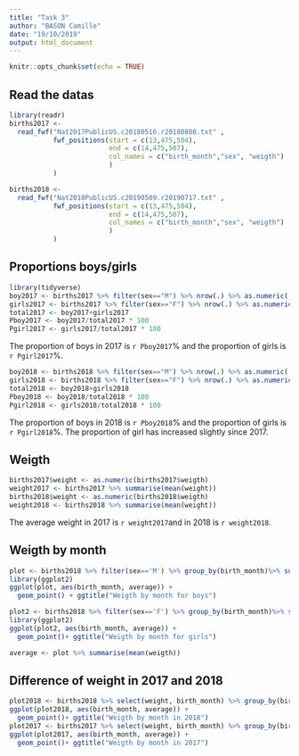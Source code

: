 ```yaml
---
title: "Task 3"
author: "BASON Camille"
date: "19/10/2019"
output: html_document
---
```


```r
knitr::opts_chunk$set(echo = TRUE)
```

## Read the datas


```r
library(readr)
births2017 <-
  read_fwf("Nat2017PublicUS.c20180516.r20180808.txt" ,
           fwf_positions(start = c(13,475,504),
                         end = c(14,475,507),
                         col_names = c("birth_month","sex", "weigth")
                         )
           )
```
```r
births2018 <-
  read_fwf("Nat2018PublicUS.c20190509.r20190717.txt" ,
           fwf_positions(start = c(13,475,504),
                         end = c(14,475,507),
                         col_names = c("birth_month","sex", "weigth")
                         )
           )
```


## Proportions boys/girls


```r
library(tidyverse)
boy2017 <- births2017 %>% filter(sex=="M") %>% nrow(.) %>% as.numeric(.)
girls2017 <- births2017 %>% filter(sex=="F") %>% nrow(.) %>% as.numeric(.)
total2017 <- boy2017+girls2017
Pboy2017 <- boy2017/total2017 * 100
Pgirl2017 <- girls2017/total2017 * 100
```

The proportion of boys in 2017 is `r Pboy2017`% and the proportion of girls is `r Pgirl2017`%.

```r
boy2018 <- births2018 %>% filter(sex=="M") %>% nrow(.) %>% as.numeric(.)
girls2018 <- births2018 %>% filter(sex=="F") %>% nrow(.) %>% as.numeric(.)
total2018 <- boy2018+girls2018
Pboy2018 <- boy2018/total2018 * 100
Pgirl2018 <- girls2018/total2018 * 100
```

The proportion of boys in 2018 is `r Pboy2018`% and the proportion of girls is `r Pgirl2018`%. The proportion of girl has increased slightly since 2017.

## Weigth

```r
births2017$weight <- as.numeric(births2017$weigth)
weight2017 <- births2017 %>% summarise(mean(weight))
births2018$weight <- as.numeric(births2018$weigth)
weight2018 <- births2018 %>% summarise(mean(weight))
```
The average weight in 2017 is `r weight2017`and in 2018 is `r weight2018`.

## Weigth by month 

```r
plot <- births2018 %>% filter(sex=='M') %>% group_by(birth_month)%>% summarise(average=mean(weight))
library(ggplot2)
ggplot(plot, aes(birth_month, average)) +
  geom_point() + ggtitle("Weigth by month for boys")
```

```r
plot2 <- births2018 %>% filter(sex=='F') %>% group_by(birth_month)%>% summarise(average=mean(weight))
library(ggplot2)
ggplot(plot2, aes(birth_month, average)) +
  geom_point()+ ggtitle("Weigth by month for girls")
```


```r
average <- plot %>% summarise(mean(weigth))
```

## Difference of weight in 2017 and 2018

```r
plot2018 <- births2018 %>% select(weight, birth_month) %>% group_by(birth_month)%>% summarise(average=mean(weight))
ggplot(plot2018, aes(birth_month, average)) +
  geom_point()+ ggtitle("Weigth by month in 2018")
plot2017 <- births2017 %>% select(weight, birth_month) %>% group_by(birth_month)%>% summarise(average=mean(weight))
ggplot(plot2017, aes(birth_month, average)) +
  geom_point()+ ggtitle("Weigth by month in 2017")
```


